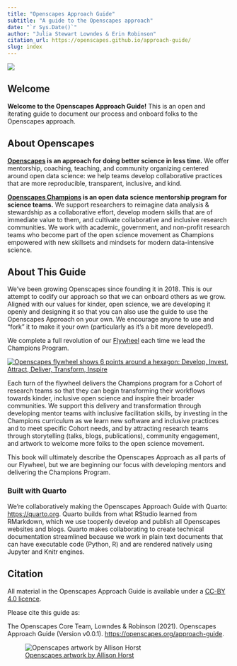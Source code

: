 ```yaml
---
title: "Openscapes Approach Guide"
subtitle: "A guide to the Openscapes approach" 
date: "`r Sys.Date()`"
author: "Julia Stewart Lowndes & Erin Robinson"
citation_url: https://openscapes.github.io/approach-guide/
slug: index
---
```


![](images/horst-openscapes-mentors.jpg) 

## Welcome

**Welcome to the Openscapes Approach Guide!** This is an open and iterating guide to document our process and onboard folks to the Openscapes approach. 

## About Openscapes

**[Openscapes](https://openscapes.org) is an approach for doing better science in less time.** We offer mentorship, coaching, teaching, and community organizing centered around open data science: we help teams develop collaborative practices that are more reproducible, transparent, inclusive, and kind. 

**[Openscapes Champions](https://openscapes.org/champions) is an open data science mentorship program for science teams.** We support researchers to reimagine data analysis & stewardship as a collaborative effort, develop modern skills that are of immediate value to them, and cultivate collaborative and inclusive research communities. We work with academic, government, and non-profit research teams who become part of the open science movement as Champions empowered with new skillsets and mindsets for modern data-intensive science. 

## About This Guide

We've been growing Openscapes since founding it in 2018. This is our attempt to codify our approach so that we can onboard others as we grow. Aligned with our values for kinder, open science, we are developing it openly and designing it so that you can also use the guide to use the Openscapes Approach on your own. We encourage anyone to use and "fork" it to make it your own (particularly as it's a bit more developed!). 

We complete a full revolution of our [Flywheel](https://www.jimcollins.com/concepts/the-flywheel.html) each time we lead the Champions Program. 

[![Openscapes flywheel shows 6 points around a hexagon: Develop, Invest, Attract, Deliver, Transform, Inspire](images/openscapes-flywheel.png){fig.alt="Openscapes flywheel shows 6 points around a hexagon: Develop, Invest, Attract, Deliver, Transform, Inspire"}](https://openscapes.org)


Each turn of the flywheel delivers the Champions program for a Cohort of research teams so that they can begin transforming their workflows towards kinder, inclusive open science and inspire their broader communities. We support this delivery and transformation through developing mentor teams with inclusive facilitation skills, by investing in the Champions curriculum as we learn new software and inclusive practices and to meet specific Cohort needs, and by attracting research teams through storytelling (talks, blogs, publications), community engagement, and artwork to welcome more folks to the open science movement. 

This book will ultimately describe the Openscapes Approach as all parts of our Flywheel, but we are beginning our focus with developing mentors and delivering the Champions Program. 


### Built with Quarto

We're collaboratively making the Openscapes Approach Guide with Quarto: <https://quarto.org>. Quarto builds from what RStudio learned from RMarkdown, which we use toopenly develop and publish all Openscapes websites and blogs. Quarto makes collaborating to create technical documentation streamlined because we work in plain text documents that can have executable code (Python, R) and are rendered natively using Jupyter and Knitr engines.

## Citation 

All material in the Openscapes Approach Guide is available under a [CC-BY 4.0 licence](https://github.com/Openscapes/approach-guide/blob/main/LICENSE.md).

Please cite this guide as: 

The Openscapes Core Team, Lowndes & Robinson (2021). Openscapes Approach Guide (Version v0.0.1). <https://openscapes.org/approach-guide>.

![[Openscapes artwork by Allison Horst](https://www.openscapes.org/gallery/)](images/horst-openscapes-mentors.jpg)